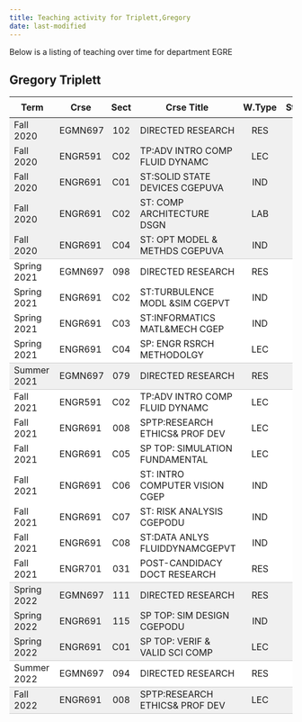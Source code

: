 ```yaml
---
title: Teaching activity for Triplett,Gregory
date: last-modified
---
```


Below is a listing of teaching over time for department EGRE


## Gregory Triplett

<style type="text/css">
#T_b8bda table {
  width: 100%;
  border-collapse: collapse;
}
#T_b8bda th {
  text-align: center;
  padding: 8px;
}
#T_b8bda td:nth-child(1) {
  padding-right: 10px;
  text-align: left;
}
#T_b8bda td:nth-child(2) {
  padding-right: 5px;
  text-align: left;
}
#T_b8bda  td:nth-child(4) {
  padding-right: 5px;
  text-align: left;
}
#T_b8bda td:nth-child(3) {
  text-align: center;
}
#T_b8bda  td:nth-child(5) {
  text-align: center;
}
#T_b8bda td:nth-child(6) {
  text-align: right;
}
#T_b8bda  td:nth-child(7) {
  text-align: right;
}
#T_b8bda_row0_col0, #T_b8bda_row0_col1, #T_b8bda_row0_col2, #T_b8bda_row0_col3, #T_b8bda_row0_col4, #T_b8bda_row0_col5, #T_b8bda_row0_col6, #T_b8bda_row1_col0, #T_b8bda_row1_col1, #T_b8bda_row1_col2, #T_b8bda_row1_col3, #T_b8bda_row1_col4, #T_b8bda_row1_col5, #T_b8bda_row1_col6, #T_b8bda_row2_col0, #T_b8bda_row2_col1, #T_b8bda_row2_col2, #T_b8bda_row2_col3, #T_b8bda_row2_col4, #T_b8bda_row2_col5, #T_b8bda_row2_col6, #T_b8bda_row3_col0, #T_b8bda_row3_col1, #T_b8bda_row3_col2, #T_b8bda_row3_col3, #T_b8bda_row3_col4, #T_b8bda_row3_col5, #T_b8bda_row3_col6, #T_b8bda_row17_col0, #T_b8bda_row17_col1, #T_b8bda_row17_col2, #T_b8bda_row17_col3, #T_b8bda_row17_col4, #T_b8bda_row17_col5, #T_b8bda_row17_col6, #T_b8bda_row18_col0, #T_b8bda_row18_col1, #T_b8bda_row18_col2, #T_b8bda_row18_col3, #T_b8bda_row18_col4, #T_b8bda_row18_col5, #T_b8bda_row18_col6 {
  background-color: #f0f0f0;
  border-bottom: none;
}
#T_b8bda_row4_col0, #T_b8bda_row4_col1, #T_b8bda_row4_col2, #T_b8bda_row4_col3, #T_b8bda_row4_col4, #T_b8bda_row4_col5, #T_b8bda_row4_col6, #T_b8bda_row9_col0, #T_b8bda_row9_col1, #T_b8bda_row9_col2, #T_b8bda_row9_col3, #T_b8bda_row9_col4, #T_b8bda_row9_col5, #T_b8bda_row9_col6, #T_b8bda_row19_col0, #T_b8bda_row19_col1, #T_b8bda_row19_col2, #T_b8bda_row19_col3, #T_b8bda_row19_col4, #T_b8bda_row19_col5, #T_b8bda_row19_col6, #T_b8bda_row21_col0, #T_b8bda_row21_col1, #T_b8bda_row21_col2, #T_b8bda_row21_col3, #T_b8bda_row21_col4, #T_b8bda_row21_col5, #T_b8bda_row21_col6 {
  background-color: #f0f0f0;
  border-bottom: 1px solid #ccc;
}
#T_b8bda_row5_col0, #T_b8bda_row5_col1, #T_b8bda_row5_col2, #T_b8bda_row5_col3, #T_b8bda_row5_col4, #T_b8bda_row5_col5, #T_b8bda_row5_col6, #T_b8bda_row6_col0, #T_b8bda_row6_col1, #T_b8bda_row6_col2, #T_b8bda_row6_col3, #T_b8bda_row6_col4, #T_b8bda_row6_col5, #T_b8bda_row6_col6, #T_b8bda_row7_col0, #T_b8bda_row7_col1, #T_b8bda_row7_col2, #T_b8bda_row7_col3, #T_b8bda_row7_col4, #T_b8bda_row7_col5, #T_b8bda_row7_col6, #T_b8bda_row10_col0, #T_b8bda_row10_col1, #T_b8bda_row10_col2, #T_b8bda_row10_col3, #T_b8bda_row10_col4, #T_b8bda_row10_col5, #T_b8bda_row10_col6, #T_b8bda_row11_col0, #T_b8bda_row11_col1, #T_b8bda_row11_col2, #T_b8bda_row11_col3, #T_b8bda_row11_col4, #T_b8bda_row11_col5, #T_b8bda_row11_col6, #T_b8bda_row12_col0, #T_b8bda_row12_col1, #T_b8bda_row12_col2, #T_b8bda_row12_col3, #T_b8bda_row12_col4, #T_b8bda_row12_col5, #T_b8bda_row12_col6, #T_b8bda_row13_col0, #T_b8bda_row13_col1, #T_b8bda_row13_col2, #T_b8bda_row13_col3, #T_b8bda_row13_col4, #T_b8bda_row13_col5, #T_b8bda_row13_col6, #T_b8bda_row14_col0, #T_b8bda_row14_col1, #T_b8bda_row14_col2, #T_b8bda_row14_col3, #T_b8bda_row14_col4, #T_b8bda_row14_col5, #T_b8bda_row14_col6, #T_b8bda_row15_col0, #T_b8bda_row15_col1, #T_b8bda_row15_col2, #T_b8bda_row15_col3, #T_b8bda_row15_col4, #T_b8bda_row15_col5, #T_b8bda_row15_col6 {
  background-color: #ffffff;
  border-bottom: none;
}
#T_b8bda_row8_col0, #T_b8bda_row8_col1, #T_b8bda_row8_col2, #T_b8bda_row8_col3, #T_b8bda_row8_col4, #T_b8bda_row8_col5, #T_b8bda_row8_col6, #T_b8bda_row16_col0, #T_b8bda_row16_col1, #T_b8bda_row16_col2, #T_b8bda_row16_col3, #T_b8bda_row16_col4, #T_b8bda_row16_col5, #T_b8bda_row16_col6, #T_b8bda_row20_col0, #T_b8bda_row20_col1, #T_b8bda_row20_col2, #T_b8bda_row20_col3, #T_b8bda_row20_col4, #T_b8bda_row20_col5, #T_b8bda_row20_col6 {
  background-color: #ffffff;
  border-bottom: 1px solid #ccc;
}
</style>
<table id="T_b8bda">
  <thead>
    <tr>
      <th id="T_b8bda_level0_col0" class="col_heading level0 col0" >Term</th>
      <th id="T_b8bda_level0_col1" class="col_heading level0 col1" >Crse</th>
      <th id="T_b8bda_level0_col2" class="col_heading level0 col2" >Sect</th>
      <th id="T_b8bda_level0_col3" class="col_heading level0 col3" >Crse Title</th>
      <th id="T_b8bda_level0_col4" class="col_heading level0 col4" >W.Type</th>
      <th id="T_b8bda_level0_col5" class="col_heading level0 col5" >Stdnts</th>
      <th id="T_b8bda_level0_col6" class="col_heading level0 col6" >Hours</th>
    </tr>
  </thead>
  <tbody>
    <tr>
      <td id="T_b8bda_row0_col0" class="data row0 col0" >Fall 2020</td>
      <td id="T_b8bda_row0_col1" class="data row0 col1" >EGMN697</td>
      <td id="T_b8bda_row0_col2" class="data row0 col2" >102</td>
      <td id="T_b8bda_row0_col3" class="data row0 col3" >DIRECTED RESEARCH</td>
      <td id="T_b8bda_row0_col4" class="data row0 col4" >RES</td>
      <td id="T_b8bda_row0_col5" class="data row0 col5" >1</td>
      <td id="T_b8bda_row0_col6" class="data row0 col6" >9</td>
    </tr>
    <tr>
      <td id="T_b8bda_row1_col0" class="data row1 col0" >Fall 2020</td>
      <td id="T_b8bda_row1_col1" class="data row1 col1" >ENGR591</td>
      <td id="T_b8bda_row1_col2" class="data row1 col2" >C02</td>
      <td id="T_b8bda_row1_col3" class="data row1 col3" >TP:ADV INTRO COMP FLUID DYNAMC</td>
      <td id="T_b8bda_row1_col4" class="data row1 col4" >LEC</td>
      <td id="T_b8bda_row1_col5" class="data row1 col5" >1</td>
      <td id="T_b8bda_row1_col6" class="data row1 col6" >3</td>
    </tr>
    <tr>
      <td id="T_b8bda_row2_col0" class="data row2 col0" >Fall 2020</td>
      <td id="T_b8bda_row2_col1" class="data row2 col1" >ENGR691</td>
      <td id="T_b8bda_row2_col2" class="data row2 col2" >C01</td>
      <td id="T_b8bda_row2_col3" class="data row2 col3" >ST:SOLID STATE DEVICES CGEPUVA</td>
      <td id="T_b8bda_row2_col4" class="data row2 col4" >IND</td>
      <td id="T_b8bda_row2_col5" class="data row2 col5" >3</td>
      <td id="T_b8bda_row2_col6" class="data row2 col6" >9</td>
    </tr>
    <tr>
      <td id="T_b8bda_row3_col0" class="data row3 col0" >Fall 2020</td>
      <td id="T_b8bda_row3_col1" class="data row3 col1" >ENGR691</td>
      <td id="T_b8bda_row3_col2" class="data row3 col2" >C02</td>
      <td id="T_b8bda_row3_col3" class="data row3 col3" >ST: COMP ARCHITECTURE DSGN</td>
      <td id="T_b8bda_row3_col4" class="data row3 col4" >LAB</td>
      <td id="T_b8bda_row3_col5" class="data row3 col5" >1</td>
      <td id="T_b8bda_row3_col6" class="data row3 col6" >3</td>
    </tr>
    <tr>
      <td id="T_b8bda_row4_col0" class="data row4 col0" >Fall 2020</td>
      <td id="T_b8bda_row4_col1" class="data row4 col1" >ENGR691</td>
      <td id="T_b8bda_row4_col2" class="data row4 col2" >C04</td>
      <td id="T_b8bda_row4_col3" class="data row4 col3" >ST: OPT MODEL & METHDS CGEPUVA</td>
      <td id="T_b8bda_row4_col4" class="data row4 col4" >IND</td>
      <td id="T_b8bda_row4_col5" class="data row4 col5" >1</td>
      <td id="T_b8bda_row4_col6" class="data row4 col6" >3</td>
    </tr>
    <tr>
      <td id="T_b8bda_row5_col0" class="data row5 col0" >Spring 2021</td>
      <td id="T_b8bda_row5_col1" class="data row5 col1" >EGMN697</td>
      <td id="T_b8bda_row5_col2" class="data row5 col2" >098</td>
      <td id="T_b8bda_row5_col3" class="data row5 col3" >DIRECTED RESEARCH</td>
      <td id="T_b8bda_row5_col4" class="data row5 col4" >RES</td>
      <td id="T_b8bda_row5_col5" class="data row5 col5" >1</td>
      <td id="T_b8bda_row5_col6" class="data row5 col6" >9</td>
    </tr>
    <tr>
      <td id="T_b8bda_row6_col0" class="data row6 col0" >Spring 2021</td>
      <td id="T_b8bda_row6_col1" class="data row6 col1" >ENGR691</td>
      <td id="T_b8bda_row6_col2" class="data row6 col2" >C02</td>
      <td id="T_b8bda_row6_col3" class="data row6 col3" >ST:TURBULENCE MODL &SIM CGEPVT</td>
      <td id="T_b8bda_row6_col4" class="data row6 col4" >IND</td>
      <td id="T_b8bda_row6_col5" class="data row6 col5" >1</td>
      <td id="T_b8bda_row6_col6" class="data row6 col6" >3</td>
    </tr>
    <tr>
      <td id="T_b8bda_row7_col0" class="data row7 col0" >Spring 2021</td>
      <td id="T_b8bda_row7_col1" class="data row7 col1" >ENGR691</td>
      <td id="T_b8bda_row7_col2" class="data row7 col2" >C03</td>
      <td id="T_b8bda_row7_col3" class="data row7 col3" >ST:INFORMATICS MATL&MECH CGEP</td>
      <td id="T_b8bda_row7_col4" class="data row7 col4" >IND</td>
      <td id="T_b8bda_row7_col5" class="data row7 col5" >1</td>
      <td id="T_b8bda_row7_col6" class="data row7 col6" >3</td>
    </tr>
    <tr>
      <td id="T_b8bda_row8_col0" class="data row8 col0" >Spring 2021</td>
      <td id="T_b8bda_row8_col1" class="data row8 col1" >ENGR691</td>
      <td id="T_b8bda_row8_col2" class="data row8 col2" >C04</td>
      <td id="T_b8bda_row8_col3" class="data row8 col3" >SP: ENGR RSRCH METHODOLGY</td>
      <td id="T_b8bda_row8_col4" class="data row8 col4" >LEC</td>
      <td id="T_b8bda_row8_col5" class="data row8 col5" >1</td>
      <td id="T_b8bda_row8_col6" class="data row8 col6" >3</td>
    </tr>
    <tr>
      <td id="T_b8bda_row9_col0" class="data row9 col0" >Summer 2021</td>
      <td id="T_b8bda_row9_col1" class="data row9 col1" >EGMN697</td>
      <td id="T_b8bda_row9_col2" class="data row9 col2" >079</td>
      <td id="T_b8bda_row9_col3" class="data row9 col3" >DIRECTED RESEARCH</td>
      <td id="T_b8bda_row9_col4" class="data row9 col4" >RES</td>
      <td id="T_b8bda_row9_col5" class="data row9 col5" >1</td>
      <td id="T_b8bda_row9_col6" class="data row9 col6" >3</td>
    </tr>
    <tr>
      <td id="T_b8bda_row10_col0" class="data row10 col0" >Fall 2021</td>
      <td id="T_b8bda_row10_col1" class="data row10 col1" >ENGR591</td>
      <td id="T_b8bda_row10_col2" class="data row10 col2" >C02</td>
      <td id="T_b8bda_row10_col3" class="data row10 col3" >TP:ADV INTRO COMP FLUID DYNAMC</td>
      <td id="T_b8bda_row10_col4" class="data row10 col4" >LEC</td>
      <td id="T_b8bda_row10_col5" class="data row10 col5" >2</td>
      <td id="T_b8bda_row10_col6" class="data row10 col6" >6</td>
    </tr>
    <tr>
      <td id="T_b8bda_row11_col0" class="data row11 col0" >Fall 2021</td>
      <td id="T_b8bda_row11_col1" class="data row11 col1" >ENGR691</td>
      <td id="T_b8bda_row11_col2" class="data row11 col2" >008</td>
      <td id="T_b8bda_row11_col3" class="data row11 col3" >SPTP:RESEARCH ETHICS& PROF DEV</td>
      <td id="T_b8bda_row11_col4" class="data row11 col4" >LEC</td>
      <td id="T_b8bda_row11_col5" class="data row11 col5" >4</td>
      <td id="T_b8bda_row11_col6" class="data row11 col6" >7</td>
    </tr>
    <tr>
      <td id="T_b8bda_row12_col0" class="data row12 col0" >Fall 2021</td>
      <td id="T_b8bda_row12_col1" class="data row12 col1" >ENGR691</td>
      <td id="T_b8bda_row12_col2" class="data row12 col2" >C05</td>
      <td id="T_b8bda_row12_col3" class="data row12 col3" >SP TOP: SIMULATION FUNDAMENTAL</td>
      <td id="T_b8bda_row12_col4" class="data row12 col4" >LEC</td>
      <td id="T_b8bda_row12_col5" class="data row12 col5" >1</td>
      <td id="T_b8bda_row12_col6" class="data row12 col6" >3</td>
    </tr>
    <tr>
      <td id="T_b8bda_row13_col0" class="data row13 col0" >Fall 2021</td>
      <td id="T_b8bda_row13_col1" class="data row13 col1" >ENGR691</td>
      <td id="T_b8bda_row13_col2" class="data row13 col2" >C06</td>
      <td id="T_b8bda_row13_col3" class="data row13 col3" >ST: INTRO COMPUTER VISION CGEP</td>
      <td id="T_b8bda_row13_col4" class="data row13 col4" >IND</td>
      <td id="T_b8bda_row13_col5" class="data row13 col5" >2</td>
      <td id="T_b8bda_row13_col6" class="data row13 col6" >6</td>
    </tr>
    <tr>
      <td id="T_b8bda_row14_col0" class="data row14 col0" >Fall 2021</td>
      <td id="T_b8bda_row14_col1" class="data row14 col1" >ENGR691</td>
      <td id="T_b8bda_row14_col2" class="data row14 col2" >C07</td>
      <td id="T_b8bda_row14_col3" class="data row14 col3" >ST: RISK ANALYSIS CGEPODU</td>
      <td id="T_b8bda_row14_col4" class="data row14 col4" >IND</td>
      <td id="T_b8bda_row14_col5" class="data row14 col5" >1</td>
      <td id="T_b8bda_row14_col6" class="data row14 col6" >3</td>
    </tr>
    <tr>
      <td id="T_b8bda_row15_col0" class="data row15 col0" >Fall 2021</td>
      <td id="T_b8bda_row15_col1" class="data row15 col1" >ENGR691</td>
      <td id="T_b8bda_row15_col2" class="data row15 col2" >C08</td>
      <td id="T_b8bda_row15_col3" class="data row15 col3" >ST:DATA ANLYS FLUIDDYNAMCGEPVT</td>
      <td id="T_b8bda_row15_col4" class="data row15 col4" >IND</td>
      <td id="T_b8bda_row15_col5" class="data row15 col5" >2</td>
      <td id="T_b8bda_row15_col6" class="data row15 col6" >6</td>
    </tr>
    <tr>
      <td id="T_b8bda_row16_col0" class="data row16 col0" >Fall 2021</td>
      <td id="T_b8bda_row16_col1" class="data row16 col1" >ENGR701</td>
      <td id="T_b8bda_row16_col2" class="data row16 col2" >031</td>
      <td id="T_b8bda_row16_col3" class="data row16 col3" >POST-CANDIDACY DOCT RESEARCH</td>
      <td id="T_b8bda_row16_col4" class="data row16 col4" >RES</td>
      <td id="T_b8bda_row16_col5" class="data row16 col5" >1</td>
      <td id="T_b8bda_row16_col6" class="data row16 col6" >9</td>
    </tr>
    <tr>
      <td id="T_b8bda_row17_col0" class="data row17 col0" >Spring 2022</td>
      <td id="T_b8bda_row17_col1" class="data row17 col1" >EGMN697</td>
      <td id="T_b8bda_row17_col2" class="data row17 col2" >111</td>
      <td id="T_b8bda_row17_col3" class="data row17 col3" >DIRECTED RESEARCH</td>
      <td id="T_b8bda_row17_col4" class="data row17 col4" >RES</td>
      <td id="T_b8bda_row17_col5" class="data row17 col5" >1</td>
      <td id="T_b8bda_row17_col6" class="data row17 col6" >1</td>
    </tr>
    <tr>
      <td id="T_b8bda_row18_col0" class="data row18 col0" >Spring 2022</td>
      <td id="T_b8bda_row18_col1" class="data row18 col1" >ENGR691</td>
      <td id="T_b8bda_row18_col2" class="data row18 col2" >115</td>
      <td id="T_b8bda_row18_col3" class="data row18 col3" >SP TOP: SIM DESIGN CGEPODU</td>
      <td id="T_b8bda_row18_col4" class="data row18 col4" >IND</td>
      <td id="T_b8bda_row18_col5" class="data row18 col5" >1</td>
      <td id="T_b8bda_row18_col6" class="data row18 col6" >3</td>
    </tr>
    <tr>
      <td id="T_b8bda_row19_col0" class="data row19 col0" >Spring 2022</td>
      <td id="T_b8bda_row19_col1" class="data row19 col1" >ENGR691</td>
      <td id="T_b8bda_row19_col2" class="data row19 col2" >C01</td>
      <td id="T_b8bda_row19_col3" class="data row19 col3" >SP TOP: VERIF & VALID SCI COMP</td>
      <td id="T_b8bda_row19_col4" class="data row19 col4" >LEC</td>
      <td id="T_b8bda_row19_col5" class="data row19 col5" >1</td>
      <td id="T_b8bda_row19_col6" class="data row19 col6" >3</td>
    </tr>
    <tr>
      <td id="T_b8bda_row20_col0" class="data row20 col0" >Summer 2022</td>
      <td id="T_b8bda_row20_col1" class="data row20 col1" >EGMN697</td>
      <td id="T_b8bda_row20_col2" class="data row20 col2" >094</td>
      <td id="T_b8bda_row20_col3" class="data row20 col3" >DIRECTED RESEARCH</td>
      <td id="T_b8bda_row20_col4" class="data row20 col4" >RES</td>
      <td id="T_b8bda_row20_col5" class="data row20 col5" >1</td>
      <td id="T_b8bda_row20_col6" class="data row20 col6" >1</td>
    </tr>
    <tr>
      <td id="T_b8bda_row21_col0" class="data row21 col0" >Fall 2022</td>
      <td id="T_b8bda_row21_col1" class="data row21 col1" >ENGR691</td>
      <td id="T_b8bda_row21_col2" class="data row21 col2" >008</td>
      <td id="T_b8bda_row21_col3" class="data row21 col3" >SPTP:RESEARCH ETHICS& PROF DEV</td>
      <td id="T_b8bda_row21_col4" class="data row21 col4" >LEC</td>
      <td id="T_b8bda_row21_col5" class="data row21 col5" >3</td>
      <td id="T_b8bda_row21_col6" class="data row21 col6" >6</td>
    </tr>
  </tbody>
</table>


